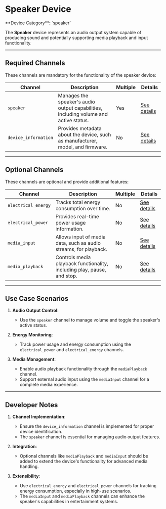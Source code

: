 
# Speaker Device

<Callout type="info">
	**Device Category**: `speaker`
</Callout>

The **Speaker** device represents an audio output system capable of producing sound and potentially
supporting media playback and input functionality.

---

## Required Channels

These channels are mandatory for the functionality of the speaker device:

| **Channel**          | **Description**                                                                      | **Multiple** | **Details**                                                                            |
|----------------------|--------------------------------------------------------------------------------------|--------------|----------------------------------------------------------------------------------------|
| `speaker`            | Manages the speaker's audio output capabilities, including volume and active status. | Yes          | [See details](/docs/system-architecture/supported-channels/speaker-channel)            |
| `device_information` | Provides metadata about the device, such as manufacturer, model, and firmware.       | No           | [See details](/docs/system-architecture/supported-channels/device-information-channel) |

---

## Optional Channels

These channels are optional and provide additional features:

| **Channel**         | **Description**                                                         | **Multiple** | **Details**                                                                           |
|---------------------|-------------------------------------------------------------------------|--------------|---------------------------------------------------------------------------------------|
| `electrical_energy` | Tracks total energy consumption over time.                              | No           | [See details](/docs/system-architecture/supported-channels/electrical-energy-channel) |
| `electrical_power`  | Provides real-time power usage information.                             | No           | [See details](/docs/system-architecture/supported-channels/electrical-power-channel)  |
| `media_input`       | Allows input of media data, such as audio streams, for playback.        | No           | [See details](/docs/system-architecture/supported-channels/media-input-channel)       |
| `media_playback`    | Controls media playback functionality, including play, pause, and stop. | No           | [See details](/docs/system-architecture/supported-channels/media-playback-channel)    |

---

## Use Case Scenarios

1. **Audio Output Control**:
    - Use the `speaker` channel to manage volume and toggle the speaker's active status.

2. **Energy Monitoring**:
    - Track power usage and energy consumption using the `electrical_power` and `electrical_energy` channels.

3. **Media Management**:
    - Enable audio playback functionality through the `mediaPlayback` channel.
    - Support external audio input using the `mediaInput` channel for a complete media experience.

---

## Developer Notes

1. **Channel Implementation**:
    - Ensure the `device_information` channel is implemented for proper device identification.
    - The `speaker` channel is essential for managing audio output features.

2. **Integration**:
    - Optional channels like `mediaPlayback` and `mediaInput` should be added to extend the device's functionality for advanced media handling.

3. **Extensibility**:
    - Use `electrical_energy` and `electrical_power` channels for tracking energy consumption, especially in high-use scenarios.
    - The `mediaInput` and `mediaPlayback` channels can enhance the speaker's capabilities in entertainment systems.
